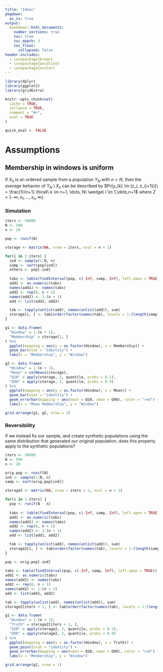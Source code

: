 ```yaml
---
title: "Ideas"
pkgdown:
  as_is: true
output:
  bookdown::html_document2:
    number_sections: true
    toc: true
    toc_depth: 3
    toc_float:
      collapsed: false
header-includes:
  - \usepackage{breqn}
  - \usepackage{palatino}
  - \usepackage{xcolor}
---
```


```r
library(dplyr)
library(ggplot2)
library(gridExtra)

knitr::opts_chunk$set(
  cache = TRUE,
  collapse = TRUE,
  comment = "#>",
  eval = TRUE
)

quick_eval <- FALSE
```

# Assumptions

## Membership in windows is uniform

If $X_n$ is an ordered sample from a population $Y_N$ with $n < N$, then the *average* behavior of $Y_N \setminus X_n$ can be described by $Pr[y_{k} \in (z_i, z_{i+1})]\ = \frac{1}{n+1} \forall\ k \in n+1, \dots, N\ \wedge\ i \in 1,\dots,n+1$ where $Z = \{-\infty, x_1, \dots, x_n, \infty\}$.

### Simulation

```r
iters <- 50000
N <- 500
n <- 20

pop <- runif(N)

storage <- matrix(NA, nrow = iters, ncol = n + 1)

for(i in 1:iters) {
  ind <- sample(1:N, n)
  samp <- sort(pop[ind])
  others <- pop[-ind]
  
  tabs <- table(findInterval(pop, c(-Inf, samp, Inf), left.open = TRUE))
  add1 <- as.numeric(tabs)
  names(add1) <- names(tabs)
  add2 <- rep(0, n + 1)
  names(add2) <- 1:(n + 1)
  add <- list(add1, add2)

  tab <- tapply(unlist(add), names(unlist(add)), sum)
  storage[i, ] <- tab[order(factor(names(tab), levels = 1:(length(samp) + 1)))]
}
```

```r
g1 <- data.frame(
  "Window" = 1:(n + 1),
  "Membership" = storage[1, ]
) %>%
  ggplot(mapping = aes(y = as.factor(Window), x = Membership)) + 
  geom_bar(stat = "identity") + 
  labs(x = "Membership", y = "Window")

g2 <- data.frame(
  "Window" = 1:(n + 1),
  "Mean" = colMeans(storage),
  "Q10" = apply(storage, 2, quantile, probs = 0.1),
  "Q90" = apply(storage, 2, quantile, probs = 0.9)
) %>%
  ggplot(mapping = aes(y = as.factor(Window), x = Mean)) + 
  geom_bar(stat = "identity") + 
  geom_errorbar(mapping = aes(xmin = Q10, xmax = Q90), color = "red") + 
  labs(x = "Mean Membership", y = "Window")

grid.arrange(g1, g2, nrow = 1)
```

### Reversibility

If we instead fix our sample, and create synthetic populations using the same distribution that generated our original population, does this property apply to the synthetic populations?

```r
iters <- 50000
N <- 500
n <- 20

orig.pop <- runif(N)
ind <- sample(1:N, n)
samp <- sort(orig.pop[ind])

storage2 <- matrix(NA, nrow = iters + 1, ncol = n + 1)

for(i in 1:iters) {
  pop <- runif(N - n)
  
  tabs <- table(findInterval(pop, c(-Inf, samp, Inf), left.open = TRUE))
  add1 <- as.numeric(tabs)
  names(add1) <- names(tabs)
  add2 <- rep(0, n + 1)
  names(add2) <- 1:(n + 1)
  add <- list(add1, add2)

  tab <- tapply(unlist(add), names(unlist(add)), sum)
  storage2[i, ] <- tab[order(factor(names(tab), levels = 1:(length(samp) + 1)))]
}

pop <- orig.pop[-ind]
  
tabs <- table(findInterval(pop, c(-Inf, samp, Inf), left.open = TRUE))
add1 <- as.numeric(tabs)
names(add1) <- names(tabs)
add2 <- rep(0, n + 1)
names(add2) <- 1:(n + 1)
add <- list(add1, add2)

tab <- tapply(unlist(add), names(unlist(add)), sum)
storage2[iters + 1, ] <- tab[order(factor(names(tab), levels = 1:(length(samp) + 1)))]
```

```r
g1 <- data.frame(
  "Window" = 1:(n + 1),
  "Truth" = storage2[iters + 1, ],
  "Q10" = apply(storage2, 2, quantile, probs = 0.1),
  "Q90" = apply(storage2, 2, quantile, probs = 0.9)
) %>%
  ggplot(mapping = aes(y = as.factor(Window), x = Truth)) + 
  geom_point(stat = "identity") + 
  geom_errorbar(mapping = aes(xmin = Q10, xmax = Q90), color = "red") + 
  labs(x = "Membership", y = "Window")

grid.arrange(g1, nrow = 1)
```

